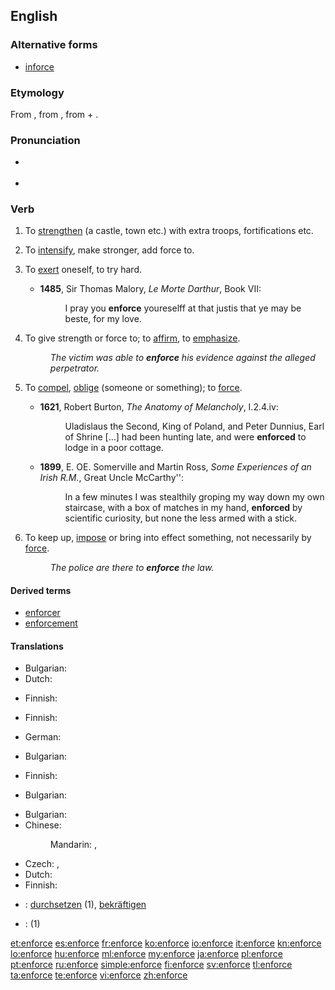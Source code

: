 ==English==

===Alternative forms===
* [[inforce]]

===Etymology===
From {{etyl|fro|en}} {{term|enforcier|lang=fro}}, from {{etyl|LL.|en}} {{term|infortiare|infortiāre|lang=la}}, from {{term|in-|lang=la}} + {{term|fortis||strong|lang=la}}.

===Pronunciation===
* {{a|UK}} {{IPA|/ɪnˈfɔːs/}}
* {{rhymes|ɔː(ɹ)s}}

===Verb===
{{en-verb|enforc|ing}}

# {{context|obsolete|transitive|lang=en}} To [[strengthen]] (a castle, town etc.) with extra troops, fortifications etc. {{defdate|14th-18th c.}}
# {{context|obsolete|transitive|lang=en}} To [[intensify]], make stronger, add force to. {{defdate|14th-18th c.}}
# {{context|obsolete|reflexive|lang=en}} To [[exert]] oneself, to try hard. {{defdate|14th-17th c.}}
#* '''1485''', Sir Thomas Malory, ''Le Morte Darthur'', Book VII:
#*: I pray you '''enforce''' youreselff at that justis that ye may be beste, for my love.
# To give strength or force to; to [[affirm]], to [[emphasize]]. {{defdate|from 15th c.}}
#: ''The victim was able to '''enforce''' his evidence against the alleged perpetrator.''
# {{context|archaic|lang=en}} To [[compel]], [[oblige]] (someone or something); to [[force]]. {{defdate|from 16th c.}}
#* '''1621''', Robert Burton, ''The Anatomy of Melancholy'', I.2.4.iv:
#*: Uladislaus the Second, King of Poland, and Peter Dunnius, Earl of Shrine [...] had been hunting late, and were '''enforced''' to lodge in a poor cottage.
#* '''1899''', E. OE. Somerville and Martin Ross, ''Some Experiences of an Irish R.M.'', Great Uncle McCarthy'':
#*: In a few minutes I was stealthily groping my way down my own staircase, with a box of matches in my hand, '''enforced''' by scientific curiosity, but none the less armed with a stick.
# To keep up, [[impose]] or bring into effect something, not necessarily by [[force]]. {{defdate|from 17th c.}}
#: ''The police are there to '''enforce''' the law.''

====Derived terms====
* [[enforcer]]
* [[enforcement]]

====Translations====
{{trans-top|to strengthen}}
* Bulgarian: {{t+|bg|укрепявам|sc=Cyrl}}
* Dutch: {{t+|nl|versterken}}
{{trans-mid}}
* Finnish: {{t+|fi|vahvistaa}}
{{trans-bottom}}

{{trans-top|to intensify}}
* Finnish: {{t+|fi|vahvistaa}}
{{trans-mid}}
{{trans-bottom}}

{{trans-top|to exert}}
* German: {{t+|de|durchsetzen}}
{{trans-mid}}
{{trans-bottom}}

{{trans-top|to affirm}}
* Bulgarian: {{t+|bg|настоявам|sc=Cyrl}}
{{trans-mid}}
* Finnish: {{t+|fi|vahvistaa}}
{{trans-bottom}}

{{trans-top|to compel}}
* Bulgarian: {{t+|bg|принуждавам|sc=Cyrl}}
{{trans-mid}}
{{trans-bottom}}

{{trans-top|to keep up}}
* Bulgarian: {{t+|bg|налагам|sc=Cyrl}}
* Chinese:
*: Mandarin: {{t|cmn|實施|sc=Hani}}, {{t|cmn|執行|sc=Hani}}
{{trans-mid}}
* Czech: {{t-|cs|prosazovat}}, {{t-|cs|vynucovat}}
* Dutch: {{t+|nl|handhaven}}
* Finnish: {{t+|fi|valvoa}}
{{trans-bottom}}

{{checktrans-top}}
* {{ttbc|de}}: [[durchsetzen]] (1), [[bekräftigen]]
{{trans-mid}}
* {{ttbc|es}}: {{t+|es|imponer}} (1)
{{trans-bottom}}

[[et:enforce]]
[[es:enforce]]
[[fr:enforce]]
[[ko:enforce]]
[[io:enforce]]
[[it:enforce]]
[[kn:enforce]]
[[lo:enforce]]
[[hu:enforce]]
[[ml:enforce]]
[[my:enforce]]
[[ja:enforce]]
[[pl:enforce]]
[[pt:enforce]]
[[ru:enforce]]
[[simple:enforce]]
[[fi:enforce]]
[[sv:enforce]]
[[tl:enforce]]
[[ta:enforce]]
[[te:enforce]]
[[vi:enforce]]
[[zh:enforce]]